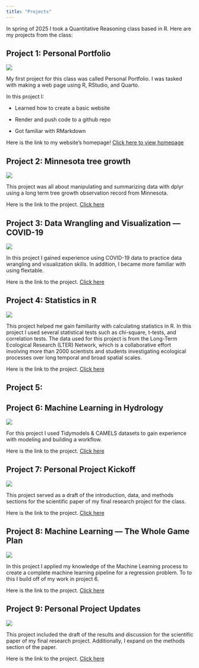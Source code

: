 ```yaml
---
title: "Projects"
---
```


In spring of 2025 I took a Quantitative Reasoning class based in R. Here are my projects from the class:

## Project 1: Personal Portfolio

![](images/Screenshot%202025-05-10%20at%209.37.47%20PM.png)

My first project for this class was called Personal Portfolio. I was tasked with making a web page using R, RStudio, and Quarto.

In this project I:

-   Learned how to create a basic website

-   Render and push code to a github repo

-   Got familiar with RMarkdown

Here is the link to my website's homepage! [Click here to view homepage](index.html)

## Project 2: Minnesota tree growth

![](images/PIBA_pinus_banksiana.png)

This project was all about manipulating and summarizing data with dplyr using a long term tree growth observation record from Minnesota.

Here is the link to the project. [Click here](https://avery-eastman.github.io/Lab_2_tree_growth_data/)

## Project 3: Data Wrangling and Visualization — COVID-19

![](images/death_toll.png)

In this project I gained experience using COVID-19 data to practice data wrangling and visualization skills. In addition, I became more familiar with using flextable.

Here is the link to the project. [Click here](https://avery-eastman.github.io/csu-ess-lab3/)

## Project 4: **Statistics in R**

![](images/carapace_width.png)

This project helped me gain familiarity with calculating statistics in R. In this project I used several statistical tests such as chi-square, t-tests, and correlation tests. The data used for this project is from the Long-Term Ecological Research (LTER) Network, which is a collaborative effort involving more than 2000 scientists and students investigating ecological processes over long temporal and broad spatial scales.

Here is the link to the project. [Click here](https://avery-eastman.github.io/csu-ess-lab4/)

## Project 5:

## Project 6: **Machine Learning in Hydrology**

![](images/low_perc_and_gvf.png)

For this project I used Tidymodels & CAMELS datasets to gain experience with modeling and building a workflow.

Here is the link to the project. [Click here](https://avery-eastman.github.io/csu-ess-lab6/)

## Project 7: Personal Project Kickoff

![](images/Screenshot%202025-05-11%20at%208.27.59%20PM.png)

This project served as a draft of the introduction, data, and methods sections for the scientific paper of my final research project for the class.

Here is the link to the project. [Click here](https://avery-eastman.github.io/csu-ess-lab7/)

## Project 8: **Machine Learning — The Whole Game Plan**

![](images/final_plot.png)

In this project I applied my knowledge of the Machine Learning process to create a complete machine learning pipeline for a regression problem. To to this I build off of my work in project 6.

Here is the link to the project. [Click here](https://avery-eastman.github.io/lab-8-csu/)

## Project 9: Personal **Project Updates**

![](images/log_visualization.png)

This project included the draft of the results and discussion for the scientific paper of my final research project. Additionally, I expand on the methods section of the paper.

Here is the link to the project. [Click here](https://avery-eastman.github.io/css-ess-lab9/)

